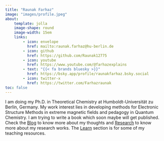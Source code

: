 ---
title: "Raunak Farhaz"
image: "images/profile.jpeg"
about:
    template: jolla
    image-shape: round
    image-width: 15em 
    links:
        - icon: envelope
          href: mailto:raunak.farhaz@hu-berlin.de
        - icon: github
          href: https://github.com/Raunak12775
        - icon: youtube
          href: https://www.youtube.com/@farhazexplains
        - text: "{{< fa brands bluesky >}}"
          href: https://bsky.app/profile/raunakfarhaz.bsky.social
        - icon: twitter-x
          href: https://twitter.com/Farhazraunak 
toc: false
---

I am doing my Ph.D. in Theoretical Chemistry at Humboldt-Universität zu Berlin, Germany. My work interest lies in developing methods for Electronic Structure Methods in extreme magnetic fields and pedagogy in Quantum Chemistry. I am trying to write a book which soon maybe will get published. Check the [Blog](./resources/blog.qmd) to know more about my thoughts and [Research](./resources/research.qmd) to know more about my research works. The [Learn](./resources/teach.qmd) section is for some of my teaching resources.